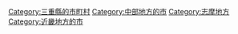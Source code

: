 {{Commonscat|Shima, Mie}}
{{Catmore}}

{{DEFAULTSORT:Shima-shi}}
[[Category:三重縣的市町村|Category:三重縣的市町村]]
[[Category:中部地方的市|Category:中部地方的市]]
[[Category:志摩地方|Category:志摩地方]]
[[Category:近畿地方的市|Category:近畿地方的市]]